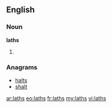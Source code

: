 ==English==

===Noun===
'''laths'''

# {{plural of|[[lath]]}}

===Anagrams===
* [[halts#English|halts]]
* [[shalt#English|shalt]]

[[ar:laths]]
[[eo:laths]]
[[fr:laths]]
[[my:laths]]
[[vi:laths]]